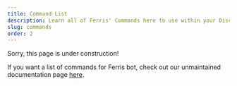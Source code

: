 ```yaml
---
title: Command List
description: Learn all of Ferris' Commands here to use within your Discord server!
slug: commands
order: 2
---
```


Sorry, this page is under construction!

If you want a list of commands for Ferris bot, check out our unmaintained documentation page [here](https://docs.ferris.gg/).
